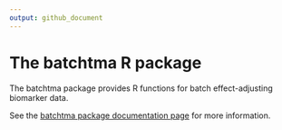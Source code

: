 ```yaml
---
output: github_document
---
```


# The batchtma R package

The batchtma package provides R functions for batch effect-adjusting biomarker data.

See the [batchtma package documentation page](https://stopsack.github.io/batchtma) for more information.

